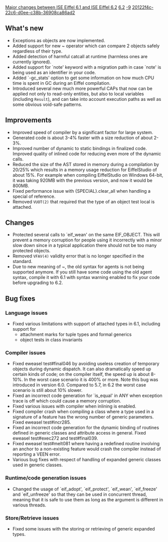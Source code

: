 [[Property:title|Major changes between ISE Eiffel 6.1 and ISE Eiffel 6.2]]
[[Property:link_title|6.2]]
[[Property:weight|-9]]
[[Property:uuid|20122f4c-22c6-d0ee-c38b-36908ca86ad2]]
==What's new==

{{seealso|See also: [[Differences between standard ECMA-367 and Eiffel Software implementation|Differences between standard ECMA-367 and Eiffel Software implementation]] }}
* Exceptions as objects are now implemented.
* Added support for new ~ operator which can compare 2 objects safely regardless of their type.
* Added detection of harmful catcall at runtime (harmless ones are currently ignored).
* Added support for `note' keyword with a migration path in case `note' is being used as an identifier in your code.
* Added `-gc_stats' option to get some information on how much CPU time is spent in GC during an Eiffel compilation.
* Introduced several new much more powerful CAPs that now can be applied not only to read-only entities, but also to local variables (including <code>Result</code>), and can take into account execution paths as well as some obvious void-safe patterns.

==Improvements==
* Improved speed of compiler by a significant factor for large system.
* Generated code is about 3-4% faster with a size reduction of about 2-3%.
* Improved number of dynamic to static bindings in finalized code. Improved quality of inlined code for reducing even more of the dynamic calls.
* Reduced the size of the AST stored in memory during a compilation by 20/25% which results in a memory usage reduction for EiffelStudio of about 15%. For example when compiling EiffelStudio on Windows 64-bit, it was taking 920MB with the previous version, and now it would be 800MB.
* Fixed performance issue with {<eiffel>SPECIAL</eiffel>}.<eiffel>clear_all</eiffel> when handling a special of reference.
* Removed <code>VUOT(2)</code> that required that the type of an object test local is attached.

==Changes==
* Protected several calls to `eif_wean' on the same EIF_OBJECT. This will prevent a memory corruption for people using it incorrectly with a minor slow down since in a typical application there should not be too many protected objects.
* Removed <code>VFAV(4)</code> validity error that is no longer specified in the standard.
* Due to new meaning of ~, the old syntax for agents is not being supported anymore. If you still have some code using the old agent syntax, compile it with 6.1 with syntax warning enabled to fix your code before upgrading to 6.2.

==Bug fixes==

===Language issues===
* Fixed various limitations with support of attached types in 6.1, including support for 
** attachment marks for tuple types and formal generics
** object tests in class invariants


===Compiler issues===
* Fixed eweasel test#final046 by avoiding useless creation of temporary objects during dynamic dispatch. It can also dramatically speed up certain kinds of code; on the compiler itself, the speed up is about 8-10%. In the worst case scenario it is 400% or more. Note this bug was introduced in version 6.0. Compared to 5.7, in 6.2 the worst case scenario is still about 10% slower.
* Fixed an incorrect code generation for `is_equal' in ANY when exception trace is off which could cause a memory corruption.
* Fixed various issues with compiler when inlining is enabled.
* Fixed compiler crash when compiling a class where a type used in a signature of a feature has the wrong number of generic parameters. Fixed eweasel test#incr285.
* Fixed an incorrect code generation for the dynamic binding of routines defined in generic classes and attribute access in general. Fixed eweasel test#exec272 and test#final039.
* Fixed eweasel test#melt081 where having a redefined routine involving an anchor to a non-existing feature would crash the compiler instead of reporting a VEEN error.
* Various bug fixes with respect of handling of expanded generic classes used in generic classes.

===Runtime/code generation issues===
* Changed the usage of `eif_adopt', `eif_protect', `eif_wean', `eif_freeze' and `eif_unfreeze' so that they can be used in concurrent thread, meaning that it is safe to use them as long as the argument is different in various threads.

===Store/Retrieve issues===
* Fixed some issues with the storing or retrieving of generic expanded types.




